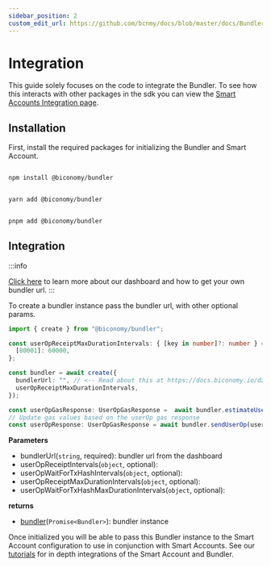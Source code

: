 ```yaml
---
sidebar_position: 2
custom_edit_url: https://github.com/bcnmy/docs/blob/master/docs/Bundler/integration.mdx
---
```


# Integration

This guide solely focuses on the code to integrate the Bundler. To see how this interacts with other packages in the sdk you can view the [Smart Accounts Integration page](/Account/integration).

## Installation

First, install the required packages for initializing the Bundler and Smart Account.


<Tabs>
<TabItem value="js" label="npm">

```bash

npm install @biconomy/bundler

```

</TabItem>
<TabItem value="py" label="yarn">

```bash

yarn add @biconomy/bundler

```

</TabItem>
<TabItem value="java" label="pnpm">

```bash

pnpm add @biconomy/bundler

```

</TabItem>
</Tabs>

## Integration

:::info

[Click here](/dashboard) to learn more about our dashboard and how to get your own bundler url.
:::

To create a bundler instance pass the bundler url, with other optional params.


```typescript
import { create } from "@biconomy/bundler";

const userOpReceiptMaxDurationIntervals: { [key in number]?: number } = {
  [80001]: 60000,
};

const bundler = await create({
  bundlerUrl: "", // <-- Read about this at https://docs.biconomy.io/dashboard#bundler-url
  userOpReceiptMaxDurationIntervals,
});

const userOpGasResponse: UserOpGasResponse =  await bundler.estimateUserOpGas(userOp);
// Update gas values based on the userOp gas response
const userOpResponse: UserOpGasResponse = await bundler.sendUserOp(userOp)

```

**Parameters**
- bundlerUrl(`string`, required): bundler url from the dashboard
- userOpReceiptIntervals(`object`, optional): 
- userOpWaitForTxHashIntervals(`object`, optional): 
- userOpReceiptMaxDurationIntervals(`object`, optional): 
- userOpWaitForTxHashMaxDurationIntervals(`object`, optional): 


**returns**
- [bundler](https://bcnmy.github.io/biconomy-client-sdk/classes/Bundler.html)(`Promise<Bundler>`): bundler instance

Once initialized you will be able to pass this Bundler instance to the Smart Account configuration to use in conjunction with Smart Accounts. See our [tutorials](/tutorials) for in depth integrations of the Smart Account and Bundler.
